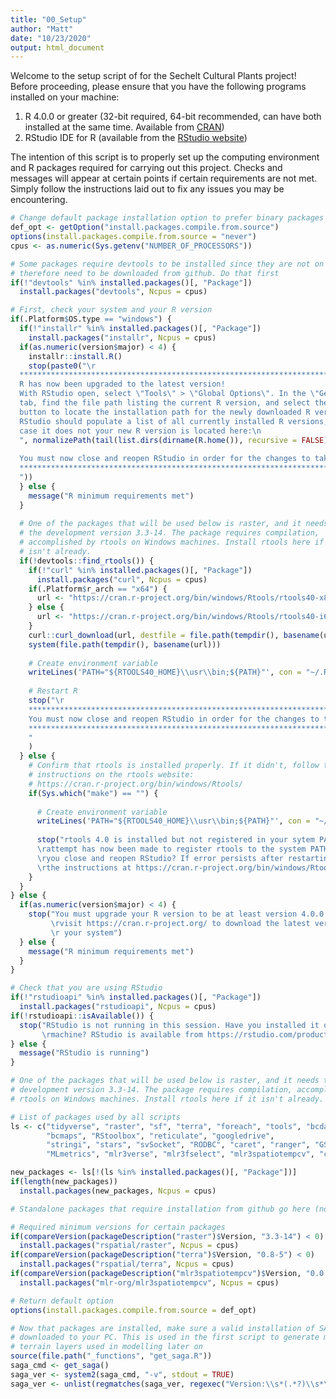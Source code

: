 ```yaml
---
title: "00_Setup"
author: "Matt"
date: "10/23/2020"
output: html_document
---
```


Welcome to the setup script of for the Sechelt Cultural Plants project! Before proceeding, please ensure that you have the following programs installed on your machine:

1. R 4.0.0 or greater (32-bit required, 64-bit recommended, can have both installed at the same time. Available from [CRAN]("https://cran.r-project.org/"))
2. RStudio IDE for R (available from the [RStudio website]("https://rstudio.com/products/rstudio/download/#download"))

The intention of this script is to properly set up the computing environment and R packages required for carrying out this project. Checks and messages will appear at certain points if certain requirements are not met. Simply follow the instructions laid out to fix any issues you may be encountering.

```r

# Change default package installation option to prefer binary packages first
def_opt <- getOption("install.packages.compile.from.source")
options(install.packages.compile.from.source = "never")
cpus <- as.numeric(Sys.getenv("NUMBER_OF_PROCESSORS"))

# Some packages require devtools to be installed since they are not on CRAN and
# therefore need to be downloaded from github. Do that first
if(!"devtools" %in% installed.packages()[, "Package"])
  install.packages("devtools", Ncpus = cpus)

# First, check your system and your R version
if(.Platform$OS.type == "windows") {
  if(!"installr" %in% installed.packages()[, "Package"])
    install.packages("installr", Ncpus = cpus)
  if(as.numeric(version$major) < 4) {
    installr::install.R()
    stop(paste0("\r        
  ******************************************************************************
  R has now been upgraded to the latest version!
  With RStudio open, select \"Tools\" > \"Global Options\". In the \"General\" 
  tab, find the file path listing the current R version, and select the \"Change\"
  button to locate the installation path for the newly downloaded R version. 
  RStudio should populate a list of all currently installed R versions, but in
  case it does not your new R version is located here:\n
  ", normalizePath(tail(list.dirs(dirname(R.home()), recursive = FALSE), n = 1)), "
  
  You must now close and reopen RStudio in order for the changes to take effect.
  ******************************************************************************
  "))
  } else {
    message("R minimum requirements met")
  }
  
  # One of the packages that will be used below is raster, and it needs to be
  # the development version 3.3-14. The package requires compilation,
  # accomplished by rtools on Windows machines. Install rtools here if it
  # isn't already.
  if(!devtools::find_rtools()) {
    if(!"curl" %in% installed.packages()[, "Package"])
      install.packages("curl", Ncpus = cpus)
    if(.Platform$r_arch == "x64") {
      url <- "https://cran.r-project.org/bin/windows/Rtools/rtools40-x86_64.exe"
    } else {
      url <- "https://cran.r-project.org/bin/windows/Rtools/rtools40-i686.exe"
    }
    curl::curl_download(url, destfile = file.path(tempdir(), basename(url)))
    system(file.path(tempdir(), basename(url)))
    
    # Create environment variable
    writeLines('PATH="${RTOOLS40_HOME}\\usr\\bin;${PATH}"', con = "~/.Renviron")
    
    # Restart R
    stop("\r        
    ****************************************************************************
    You must now close and reopen RStudio in order for the changes to take effect
    ****************************************************************************
    "
    )
  } else {
    # Confirm that rtools is installed properly. If it didn't, follow the 
    # instructions on the rtools website: 
    # https://cran.r-project.org/bin/windows/Rtools/
    if(Sys.which("make") == "") {
      
      # Create environment variable
      writeLines('PATH="${RTOOLS40_HOME}\\usr\\bin;${PATH}"', con = "~/.Renviron")
      
      stop("rtools 4.0 is installed but not registered in your sytem PATH. An
      \rattempt has now been made to register rtools to the system PATH. Did
      \ryou close and reopen RStudio? If error persists after restarting, follow 
      \rthe instructions at https://cran.r-project.org/bin/windows/Rtools/")
    }
  }
} else {
  if(as.numeric(version$major) < 4) {
    stop("You must upgrade your R version to be at least version 4.0.0. Please
         \rvisit https://cran.r-project.org/ to download the latest version for
         \r your system")
  } else {
    message("R minimum requirements met")
  }
}

# Check that you are using RStudio
if(!"rstudioapi" %in% installed.packages()[, "Package"])
  install.packages("rstudioapi", Ncpus = cpus)
if(!rstudioapi::isAvailable()) {
  stop("RStudio is not running in this session. Have you installed it on your
       \rmachine? RStudio is available from https://rstudio.com/products/rstudio/download/#download")
} else {
  message("RStudio is running")
}

# One of the packages that will be used below is raster, and it needs to be the
# development version 3.3-14. The package requires compilation, accomplished by
# rtools on Windows machines. Install rtools here if it isn't already.

# List of packages used by all scripts
ls <- c("tidyverse", "raster", "sf", "terra", "foreach", "tools", "bcdata", 
        "bcmaps", "RStoolbox", "reticulate", "googledrive", 
        "stringi", "stars", "svSocket", "RODBC", "caret", "ranger", "GSIF",
        "MLmetrics", "mlr3verse", "mlr3fselect", "mlr3spatiotempcv", "corrplot")

new_packages <- ls[!(ls %in% installed.packages()[, "Package"])]
if(length(new_packages)) 
  install.packages(new_packages, Ncpus = cpus)

# Standalone packages that require installation from github go here (none implemented)

# Required minimum versions for certain packages
if(compareVersion(packageDescription("raster")$Version, "3.3-14") < 0) 
  install.packages("rspatial/raster", Ncpus = cpus)
if(compareVersion(packageDescription("terra")$Version, "0.8-5") < 0) 
  install.packages("rspatial/terra", Ncpus = cpus)
if(compareVersion(packageDescription("mlr3spatiotempcv")$Version, "0.0.0.9009") < 0) 
  install.packages("mlr-org/mlr3spatiotempcv", Ncpus = cpus)

# Return default option
options(install.packages.compile.from.source = def_opt)

# Now that packages are installed, make sure a valid installation of SAGA GIS is
# downloaded to your PC. This is used in the first script to generate multiple
# terrain layers used in modelling later on
source(file.path("_functions", "get_saga.R"))
saga_cmd <- get_saga()
saga_ver <- system2(saga_cmd, "-v", stdout = TRUE)
saga_ver <- unlist(regmatches(saga_ver, regexec("Version:\\s*(.*?)\\s*\\(", saga_ver)))[2]

```

